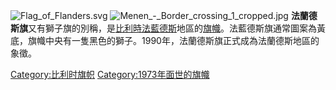 {{expand|time=2015-02-17T17:55:21+00:00}}
{{unreferenced|time=2015-02-17T17:55:21+00:00}}
{{noteTA
|G1=比利时地名
}}
[[File:Flag_of_Flanders.svg|thumb]]
[[File:Menen_-_Border_crossing_1_cropped.jpg|thumb]]
'''法蘭德斯旗'''又有獅子旗的別稱，是[[比利時|比利時]][[佛兰德|法藍德斯]]地區的[[旗幟|旗幟]]。法藍德斯旗通常圖案為黃底，旗幟中央有一隻黑色的獅子。1990年，法蘭德斯旗正式成為法蘭德斯地區的象徵。
{{commonscat|Flanders}}
[[Category:比利时旗帜|Category:比利时旗帜]]
[[Category:1973年面世的旗幟|Category:1973年面世的旗幟]]